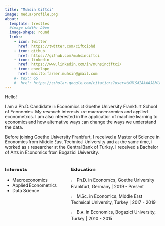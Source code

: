 ```yaml
---
title: "Muhsin Ciftci"
image: media/profile.png
about:
  template: trestles
  #image-width: 20em
  image-shape: round
  links:
    - icon: twitter
      href: https://twitter.com/ciftciphd
    - icon: github
      href: https://github.com/muhsinciftci
    - icon: linkedin
      href: https://www.linkedin.com/in/muhsinciftci/
    - icon: envelope
      href: mailto:farmer.muhsin@gmail.com
    #- text: GS
    #  href: https://scholar.google.com/citations?user=tKNlSdIAAAAJ&hl=en
---
```


:::{.column-page-left}
Hello!

I am a Ph.D. Candidate in Economics at Goethe University Frankfurt School of Economics. My research interests are macroeconomics and applied econometrics. I am also interested in the application of machine learning to economics and how alternative ways can change the ways we understand the data.

Before joining Goethe University Frankfurt, I received a Master of Science in Economics from Middle East Technical University and at the same time, I worked as a researcher at the Central Bank of Turkey. I received a Bachelor of Arts in Economics from Bogazici University.


:::: {.columns}

::: {.column width="40%"}
### Interests
* Macroeconomics
* Applied Econometrics
* Data Science
:::

::: {.column width="60%"}
### Education
![](media/cap.png){width=5%}
Ph.D. in Economics, Goethe University Frankfurt, Germany | 2019 - Present
    
![](media/cap.png){width=5%} M.Sc. in Economics, Middle East Technical University, Turkey | 2017 - 2019

![](media/cap.png){width=5%} B.A. in Economics, Bogazici University, Turkey | 2010 - 2015
:::

::::

:::

